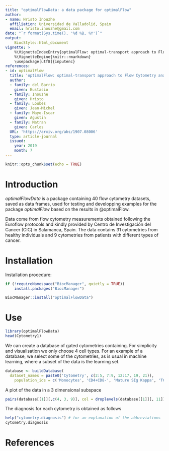 ---
title: "optimalFlowData: a data package for optimalFlow"
author:
- name: Hristo Inouzhe
  affiliation: Universidad de Valladolid, Spain
  email: hristo.inouzhe@gmail.com
date: "`r format(Sys.time(), '%d %B, %Y')`"
output: 
    BiocStyle::html_document
vignette: >
    %\VignetteIndexEntry{optimalFlow: optimal-transport approach to Flow Cytometry analysis}
    %\VignetteEngine{knitr::rmarkdown}
    \usepackage[utf8]{inputenc}
references:
- id: optimalFlow
  title: 'optimalFlow: optimal-transport approach to Flow Cytometry analysis'
  author:
  - family: del Barrio
    given: Eustasio
  - family: Inouzhe
    given: Hristo
  - family: Loubes
    given: Jean-Michel
  - family: Mayo-Iscar
    given: Agustin
  - family: Matran
    given: Carlos
  URL: 'https://arxiv.org/abs/1907.08006'
  type: article-journal
  issued:
    year: 2019
    month: 7
---



```{r setup, include=FALSE}
knitr::opts_chunk$set(echo = TRUE)
```

# Introduction

*optimalFlowData* is a package containing 40 flow cytometry datasets, saved as data frames, used for testing and developping examples for the package *optimalFlow* based on the results in @optimalFlow.

Data come from flow cytometry measurements obtained following the Euroflow protocols and kindly provided by Centro de Investigación del Cancer (CIC) in Salamanca, Spain. The data contains 31 cytometries from healthy individuals and 9 cytometries from patients with different types of cancer.

# Installation

Installation procedure:

```{r ej0, eval = FALSE}
if (!requireNamespace("BiocManager", quietly = TRUE))
    install.packages("BiocManager")

BiocManager::install("optimalFlowData")
```

# Use
```{r ej01, eval = TRUE}
library(optimalFlowData)
head(Cytometry1)
```
We can create a database of gated cytometries containing. For simplicity and visualisation we only choose 4 cell types. For an example of a database, we select some of the cytometries, as is usual in machine learning, where a subset of the data is the learning set.
```{r ej1, eval = TRUE}
database <- buildDatabase(
  dataset_names = paste0('Cytometry', c(2:5, 7:9, 12:17, 19, 21)),
    population_ids = c('Monocytes', 'CD4+CD8-', 'Mature SIg Kappa', 'TCRgd-'))
```
A plot of the data in a 3 dimensional subspace
```{r ej2, echo = TRUE}
pairs(database[[1]][,c(4, 3, 9)], col = droplevels(database[[1]][, 11]))
```
The diagnosis for each cytometry is obtained as follows
```{r ej3, echo = TRUE}
help("cytometry.diagnosis") # for an explanation of the abbreviations
cytometry.diagnosis
```
# References
